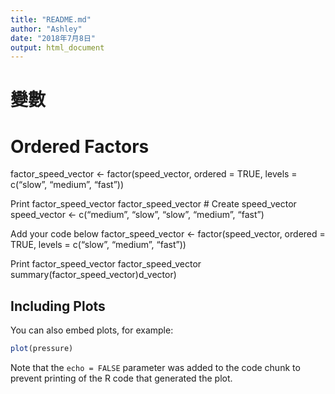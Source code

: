 ```yaml
---
title: "README.md"
author: "Ashley"
date: "2018年7月8日"
output: html_document
---
```

# 變數
# Ordered Factors

factor_speed_vector <- factor(speed_vector, ordered = TRUE, levels = c("slow", "medium", "fast"))

 Print factor_speed_vector
factor_speed_vector
# Create speed_vector
speed_vector <- c("medium", "slow", "slow", "medium", "fast")

 Add your code below
factor_speed_vector <- factor(speed_vector, ordered = TRUE, levels = c("slow", "medium", "fast"))

 Print factor_speed_vector
factor_speed_vector
summary(factor_speed_vector)d_vector)



## Including Plots

You can also embed plots, for example:

```r
plot(pressure)
```

Note that the `echo = FALSE` parameter was added to the code chunk to prevent printing of the R code that generated the plot.
